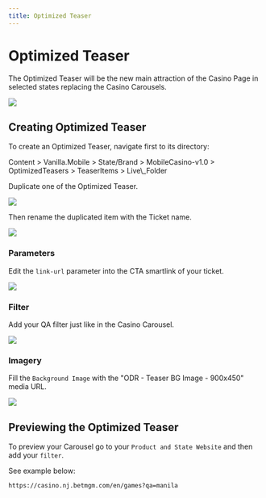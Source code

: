 ```yaml
---
title: Optimized Teaser
---
```


# Optimized Teaser

The Optimized Teaser will be the new main attraction of the Casino Page in selected states replacing the Casino Carousels.

![](https://res.cloudinary.com/dlfu36fiw/image/upload/v1730687630/builds/optimzied-teaser/headerimg_uwbiql.png)

## Creating Optimized Teaser

To create an Optimized Teaser, navigate first to its directory:

<Admonition type="info" title="Sitecore Path">
  Content > Vanilla.Mobile > State/Brand > MobileCasino-v1.0 > OptimizedTeasers > TeaserItems > Live\_Folder
</Admonition>

Duplicate one of the Optimized Teaser.

![](https://res.cloudinary.com/dlfu36fiw/image/upload/v1730688076/builds/optimzied-teaser/duplication_uftnu4.png)

Then rename the duplicated item with the Ticket name.

![](https://res.cloudinary.com/dlfu36fiw/image/upload/v1730688079/builds/optimzied-teaser/renaming_jplkz3.png)

### Parameters

Edit the `link-url` parameter into the CTA smartlink of your ticket.

![](https://res.cloudinary.com/dlfu36fiw/image/upload/v1730688845/builds/optimzied-teaser/parameter_wrqarj.png)

### Filter

Add your QA filter just like in the Casino Carousel.

![](https://res.cloudinary.com/dlfu36fiw/image/upload/v1730689243/builds/optimzied-teaser/filter_qcp8ys.png)

### Imagery

Fill the `Background Image` with the "ODR - Teaser BG Image - 900x450" media URL.

![](https://res.cloudinary.com/dlfu36fiw/image/upload/v1730689389/builds/optimzied-teaser/backgroundimage_s4hk55.png)

## Previewing the Optimized Teaser

To preview your Carousel go to your `Product and State Website` and then add your `filter`.

See example below:

```
https://casino.nj.betmgm.com/en/games?qa=manila
```
